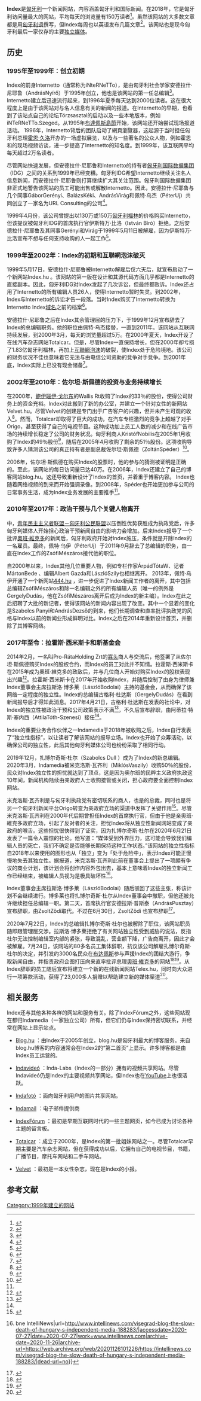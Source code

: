 '''Index'''是[[匈牙利|匈牙利]]一个新闻网站，内容涵盖匈牙利和国际新闻。在2018年，它是匈牙利访问量最大的网站，平均每天的浏览量有150万读者<ref>{{Cite web|title=A legnézettebb hazai weboldalak rangsora 2018-ban|url=http://ite.hu/legnezettebb-hazai-weboldalak-rangsora/|accessdate=2020-07-27|date=2018-10-17|work=ITE.hu|language=hu|archive-date=2020-10-08|archive-url=https://web.archive.org/web/20201008202251/http://ite.hu/legnezettebb-hazai-weboldalak-rangsora/|dead-url=no}}</ref>。虽然该网站的大多数文章都是用[[匈牙利语|匈牙利语]]撰写，但Index每周也以英语发布几篇文章<ref>{{Cite web|title=Index - In English|url=https://index.hu/english/|accessdate=2020-07-27|work=index.hu|language=en|archive-date=2021-01-20|archive-url=https://web.archive.org/web/20210120165304/https://index.hu/english/|dead-url=no}}</ref>。该网站也是现今匈牙利最后一家仅存的主要[[獨立媒體|独立媒体]]。

{{Infobox website
| name                 = Index
| logo                 = Index (internet news portal) logo.svg
| logo_size            = 
| logo_alt             = 
| logo_caption         = <!-- or: | logocaption = -->
| screenshot           = 
| collapsible          = <!-- set as "on", "y", etc, otherwise omit/leave blank -->
| collapsetext         = <!-- collapsible area's heading (default "Screenshot"); omit/leave blank if collapsible not set -->
| background           = <!-- for collapsetext heading; default grey (gainsboro) -->
| screenshot_size      = 
| screenshot_alt       = 
| caption              = 
| url                  = {{URL|index.hu}}
| areas                = 
| offices              = 
| commercial           =
| type                 = 
| registration         = 
| language             = [[匈牙利语|匈牙利语]]
| num_users            = 
| content_license      = <!-- or: | content_licence = -->
| programming_language = 
| owner                = 
| author               = <!-- or: creator / authors / creators -->
| editor               = <!-- or: | editors = -->
| launch_date          = 1999年5月17日 
| revenue              = 
| alexa                = <!-- {{IncreaseNegative}} {{Steady}} {{DecreasePositive}} [https://www.alexa.com/siteinfo/example.com example.com Traffic Statistics] -->
| ip                   = 
| issn                 = 1585-3241
| eissn                = <!-- eISSN, e.g. 1085-6706 (automatically linked to https://www.WorldCat.org) -->
| oclc                 = <!-- OCLC number, useful where an ISSN has not been allocated (automatically linked to https://www.WorldCat.org) -->
| current_status       = 网络营运中
| footnotes            = 
}}

==历史==
=== 1995年至1999年：创立初期 ===
lndex的前身Internetto（通常称为iNteRNeTTo），是由匈牙利社会学家安德拉什·尼耶鲁（AndrásNyírő）于1995年创立，他也是该网站的第一任总编辑<ref>{{Cite web|title=Az Internetto-Index-sztori: A haladás előőrse|url=https://magyarnarancs.hu/belpol/az_internetto-index-sztori_a_haladas_eloorse-62088|accessdate=2020-07-27|work=magyarnarancs.hu|language=hu|archive-date=2018-09-04|archive-url=https://web.archive.org/web/20180904052335/http://magyarnarancs.hu/belpol/az_internetto-index-sztori_a_haladas_eloorse-62088|dead-url=yes}}</ref>。 Internetto建立后迅速流行起来，到1996年夏季每天达到2000位读者。这在很大程度上是由于该网站对与名人信息有关的新闻的报道。在Internetto的早期，也看到了该站点自己的论坛Törzsasztal的启动以及一些本地版本，例如iNTeRNeTTo.Szeged。从1995年[[布達佩斯島節|布達佩斯島節]]开始，该网站还开始尝试现场报道活动。 1996年，Internetto背后的团队启动了網頁瀏覽器，这起源于当时担任匈牙利总理[[霍恩·久洛|霍恩·久洛]]开办的一场虚拟展览，以及与一些著名的公众人物，例如霍恩和{{le|安德拉斯·洛瓦西|AndrásLovasi}}的现场视频访谈，进一步提高了Internetto的知名度。到1999年，该互联网平均每天超过2万名读者。

尽管网站快速发展，但安德拉什·尼耶鲁和Internetto的持有者[[国际数据集团|匈牙利国际数据集团]]（IDG）之间的关系到1999年已经变糟。匈牙利IDG希望Internetto继续关注名人信息新闻，而安德拉什·尼耶鲁则打算继续扩大其关注范围。匈牙利国际数据集团非正式地警告该网站的员工可能出售或解散Internetto。因此，安德拉什·尼耶鲁与几个同事GáborGerényi、BalázsKéki、AndrásVirág和佩特·乌杰（PéterUj）共同创立了一家名为URL Consulting的公司<ref>{{Cite web |url=https://www.mediatortenet.hu/2016/02/19/biroistvan/ |title=存档副本 |accessdate=2020-07-27 |archive-date=2020-07-27 |archive-url=https://web.archive.org/web/20200727163901/https://www.mediatortenet.hu/2016/02/19/biroistvan/ |dead-url=no }}</ref>。

1999年4月份，该公司曾提出以130万或150万[[匈牙利福林|匈牙利福林]]的价格购买lnternetto，但该提议被匈牙利IDG的首席执行官伊斯特万·比洛（István Bíró）拒绝。之后安德拉什·尼耶鲁及其同事Gerényi和Virág于1999年5月11日被解雇，因为伊斯特万·比洛宣布不想与任何支持收购的人一起工作<ref>{{Cite web|title=Internet Kalauz 1999-06 : Free Download, Borrow, and Streaming|url=https://archive.org/details/Internet_Kalauz_1999-06|accessdate=2020-07-27|work=Internet Archive|language=en}}</ref>。

=== 1999年至2002年：lndex的初期和互聯網泡沫破灭 ===

1999年5月17日，安德拉什·尼耶鲁被Internetto解雇后仅六天后，就宣布启动了一个新网站Index.hu 。该网站的第一版在设计和其源代码方面几乎都是Internetto的直接副本。因此，匈牙利IDG对lndex发起了几次诉讼，但最终都败诉。Index还占用了Internetto的所有编辑人员26人，使得Internetto暂时失灵。到2002年，Index与Internetto的诉讼才告一段落。当时Index购买了Internetto转换为Internetto Index[[域名|域名]]之前的档案<ref>{{Cite web|title=Barlangrajzok 1996-ból: előkerült az Internetto-hírlevél|url=http://444.hu/2016/04/08/barlangrajzok-1996-bol-elokerult-az-internetto-hirlevel|accessdate=2020-07-27|date=2016-04-08|last=Péter|first=Uj|work=444|archive-date=2019-08-22|archive-url=https://web.archive.org/web/20190822165818/https://444.hu/2016/04/08/barlangrajzok-1996-bol-elokerult-az-internetto-hirlevel|dead-url=no}}</ref>。

安德拉什·尼耶鲁之后在Index其余管理层的压力下，于1999年12月宣布辞去了Index的总编辑职务。他的职位由佩特·乌杰接替，一直到2011年。该网站从互联网持续发展，到2000年3月，每天的浏览量超过5万。在2000年夏天，Index开设了在线汽车杂志网站Totalcar。但是，尽管Index一直保持增长，但在2000年却亏损了1.83亿匈牙利福林，再加上[[互聯網泡沫|互聯網泡沫]]的破裂，使Index处于危险境地。该公司的财务状况不佳也意味着它无法与由电信公司{{le|MATÁV|Magyar Telekom}}资助的竞争对手{{le|Origo|Origo (website)}}竞争。到2001年底，Index实际上已没有现金储备<ref>{{Cite web|title=Betemet a dotkomválság|url=http://gg.blog.hu/2012/11/05/betemet_a_dotkomvalsag|accessdate=2020-07-27|work=gg.blog.hu|archive-date=2019-08-22|archive-url=https://web.archive.org/web/20190822222911/https://gg.blog.hu/2012/11/05/betemet_a_dotkomvalsag|dead-url=no}}</ref>。

===2002年至2010年：佐尔坦·斯佩德的投资与业务持续增长 ===

在2000年，[[鲍伊瑙伊·戈尔东|鲍伊瑙伊·戈尔东]]的Wallis Rt收购了Index的33％的股份，使得公司财务上的资金充裕。Index对此搬到了新的办公室，并建立一个针对女性的新网站Velvet.hu。尽管Velvet的创建是专门出于广告客户的兴趣，但并未产生可观的收入<ref>{{Cite web|title=Tulajdonost vált az Index.hu|url=https://www.napi.hu/magyar_gazdasag/tulajdonost_valt_az_indexhu.191797.html|accessdate=2020-07-27|last=www.napi.hu|work=Napi.hu|archive-date=2019-08-22|archive-url=https://web.archive.org/web/20190822173446/https://www.napi.hu/magyar_gazdasag/tulajdonost_valt_az_indexhu.191797.html|dead-url=no}}</ref>。然而，Totalcar却取得了巨大的成功，在汽车专栏激烈的竞争上超越了对手Origo，甚至获得了自己的电视节目。这种成功加上员工人数的减少和在线广告市场的持续增长稳定了公司的财务状况。匈牙利商人KristófNobilis在2005年1月收购了Index的49％股份<ref>{{Cite web|title=Elkelt az Index 49 százaléka|url=https://www.origo.hu/gazdasag/hirek/vallalatihirek/20050108elkelt.html|accessdate=2020-07-27|last=Origo|work=www.origo.hu|language=hu|archive-date=2019-08-22|archive-url=https://web.archive.org/web/20190822173429/https://www.origo.hu/gazdasag/hirek/vallalatihirek/20050108elkelt.html|dead-url=no}}</ref>，随后在2005年4月收购了剩余的51％股份。这项收购导致许多人猜测该公司的真正持有者是{{le|OTP银行|OTP Bank}}副总裁佐尔坦·斯佩德（ZoltánSpéder）<ref name="#1">{{Cite web|title=Az utolsó tulajdonosváltás|url=http://gg.blog.hu/2013/03/04/az_utolso_tulajdonosvaltas|accessdate=2020-07-27|work=gg.blog.hu|archive-date=2014-03-01|archive-url=https://web.archive.org/web/20140301105757/http://gg.blog.hu/2013/03/04/az_utolso_tulajdonosvaltas|dead-url=no}}</ref>。

2006年，佐尔坦·斯佩德在购买Index的股票时，他的参与的猜测被证明是正确的。至此，该网站的每日访问量已达40万。在2006年，Index还建立了自己的博客网站blog.hu。这还导致重新设计了Index的首页，并着重于博客内容。 Index也随着网络视频的到来而开始强调录像。到2008年，Spéder也开始更加参与公司的日常事务生活，成为Index业务发展的主要推手<ref name="#1"/>。

===2010年至2017年：政治干预与几个关键人物离开 ===
{{le|2010年匈牙利选举|2010 Hungarian parliamentary election}}中，[[青年民主主义者联盟－匈牙利公民联盟|青年民主主义者联盟－匈牙利公民联盟]]以压倒性优势获胜成为执政党后，许多匈牙利媒体人开始担心政治干预新闻自由的影响力会增加。后来Index报导了一个批评[[奧班·維克多|奧班·維克多]]的新闻后，匈牙利政府开始对Index施压，条件就是开除Index的一名雇员。最终，佩特·乌伊（PéterUj）于2011年9月辞去了总编辑的职务，由一直在Index工作的ZsófiMészáros接代他的职位。

自2000年以来，Index其他几位重要人物，例如专栏作家ÁrpádTótaW、记者MártonBede 、编辑Albert Gazda和LászlóSzily也相继离开。 2013年，佩特·乌伊开通了一个新网站[https://444.hu 444.hu] {{Wayback|url=https://444.hu/ |date=20210205194707 }}，进一步促进了Index新闻工作者的离开，其中包括总编辑ZsófiMészáros和除一名编辑之外的所有编辑人员（唯一的例外是GergelyDudás，他在ZsófiMészáros离开后成为Index的新主编）。Index在此之后招聘了大批的新记者，使得该网站的新闻内容出现了改变。其中一个显着的变化是Szabolcs Panyi和AndrásDezső的到来，他们长期调查和直率批评执政党的风格与Index以前的新闻业形成鲜明对比。Index之后在2014年重新设计首页，并删除了其博客网络。

===2017年至令：拉霍斯·西米斯卡和新基金会 ===
2014年2月，一名叫Pro-RátaHolding Zrt的[[寡头政治|寡头]]商人与{{le|拉霍斯·西米斯卡|Lajos Simicska}}交流后，他签署了从佐尔坦·斯佩德购买Index的股权合约，而Index的员工对此并不知情。拉霍斯·西米斯卡在2015年成为奧班·維克多的政敌后，并与几位商人开始对购买Index的股权表现出兴趣<ref name=":0">{{Cite web|title=Simicska érintésével került „alapítványi” tulajdonba az Index|url=https://444.hu/2017/04/20/simicska-erintesevel-kerult-alapitvanyi-tulajdonba-az-index|accessdate=2020-07-27|date=2017-04-20|last=kasnyikm|work=444|archive-date=2020-11-15|archive-url=https://web.archive.org/web/20201115191156/https://444.hu/2017/04/20/simicska-erintesevel-kerult-alapitvanyi-tulajdonba-az-index|dead-url=no}}</ref>。拉霍斯·西米斯卡在2017年开始收购Index，并随后控制了由身为律师兼Index董事会主席拉斯洛·博多莱（LászlóBodolai）主持的基金会，从而确保了该网络一定程度的独立性。Index的总编辑古格利·杜达斯（GergelyDudás）在看到新闻报导后才得知此消息。2017年4月21日，古格利·杜达斯在发表的社论中，对Index的独立性被政治干预和公司政策表示不满<ref>{{Cite web|title=Dühösek vagyunk, de függetlenek|url=http://index.hu/velemeny/2017/04/21/duhosek_vagyunk_de_fuggetlenek/|accessdate=2020-07-27|date=2017-04-21|last=Gergely|first=Dudás|work=index.hu|language=hu|archive-date=2020-11-12|archive-url=https://web.archive.org/web/20201112031415/https://index.hu/velemeny/2017/04/21/duhosek_vagyunk_de_fuggetlenek/|dead-url=no}}</ref>，不久后宣布辞职，由阿蒂拉·特斯·塞内西（AttilaTóth-Szenesi）接任<ref name=":0" />。

Index的重要业务合作伙伴之一Indamedia于2018年被收购之后，Index自行发表了“独立性指标”，以让读者了解该网站的报导立场。Index也开始了众筹活动，以确保公司的独立性，此后其他匈牙利媒体公司也纷纷采取了相同行动。

2019年12月，扎博尔奇斯·杜尔（Szabolcs Dull ）成为了Index的新总编辑。2020年3月，Indamedia被米克洛斯·瓦齐利（MiklósVaszily）收购50％的股份，民众对Index独立性的担忧就达到了顶点，这是因为奥尔班的民粹主义政府执政这10年间，新闻机构陆续由亲政府人士收购接管或关闭，担心政府要全面控制Index网站。

米克洛斯·瓦齐利是与匈牙利执政党有密切联系的商人，也是{{le|匈牙利电视频道TV2|TV2 (Hungarian TV channel)}}的总裁，同时也是将另一个匈牙利新闻平台Origo转变为亲政府立场的渠道中发挥了关键作用<ref>{{Cite news|title=UPDATE 2-Pro-government businessman buys into top Hungarian news portal's funding stream|url=https://www.reuters.com/article/hungary-media-idUSL8N2BO4B9|newspaper=Reuters|date=2020-03-31|accessdate=2020-07-27|language=en|archive-date=2021-01-07|archive-url=https://web.archive.org/web/20210107151046/https://www.reuters.com/article/hungary-media-idUSL8N2BO4B9|dead-url=no}}</ref>。尽管米克洛斯·瓦齐利在2000年代后期曾担任Index的首席执行官，但由于他是亲奧班·維克多政府立场，引起了反对者的关注，担忧Index将从独立性新闻网站变成了亲政府的喉舌。这些担忧很快得到了证实，因为扎博尔奇斯·杜尔在2020年6月21日发表了一篇令人震惊的社论。他写道：“媒体受到外界压力，这可能会导致我们编辑人员的死亡，我们不确定是否能够长期保持这种工作状态。”该网站的独立性指标自2018年以来使用的图形也从「独立」变为「处于危险中」，表示Index可能正慢慢地失去其独立性。据报道，米克洛斯·瓦齐利此前在董事会上提出了一项頗有争议的商业计划，该计划会将创作内容外包出去，基本上意味着Index的独立新闻工作已经结束，被编辑人员视为是极具破坏性<ref>{{Cite web|title=The slow death of Hungary’s independent media {{!}} bne IntelliNews|url=http://www.intellinews.com/visegrad-blog-the-slow-death-of-hungary-s-independent-media-188283/|accessdate=2020-07-27|date=2020-07-27|work=www.intellinews.com|archive-date=2020-11-26|archive-url=https://web.archive.org/web/20201126101226/https://intellinews.com/visegrad-blog-the-slow-death-of-hungary-s-independent-media-188283/|dead-url=no}}</ref>。

Index董事会主席拉斯洛·博多莱（LászlóBodolai）随后驳回了这些主张，称该计划不会继续进行。博多莱也将扎博尔奇斯·杜尔从Index董事会中撤职，但他还被允许继续担任总编辑一职。第二天，首席执行官安德拉斯·普斯泰（AndrásPusztay）宣布辞职，由ZsoltZődi取代。不过在6月30日，ZsoltZődi 也宣布辞职<ref>{{Cite web|title=Lemondott az Index vezérigazgatója, Ződi Zsolt|url=https://index.hu/kultur/media/2020/06/30/lemondott_az_index_vezerigazgatoja_zodi_zsolt/|accessdate=2020-07-27|date=2020-06-30|last=Veronika|first=Munk|work=index.hu|language=hu|archive-date=2020-10-21|archive-url=https://web.archive.org/web/20201021191639/https://index.hu/kultur/media/2020/06/30/lemondott_az_index_vezerigazgatoja_zodi_zsolt/|dead-url=no}}</ref>。 

2020年7月22日，Index的总编辑扎博尔奇斯·杜尔也被解除了职位，该网站职员随即跟管理层交涉。拉斯洛·博多莱拒绝了有关网站独立性受到威胁的说法，反指杜尔无法控制编辑室内部的紧张，导致混乱，营业额下降，广告商离开，因此才会被解雇。7月24日，该网站的80多名员工集体辞职，抗议该公司解雇扎博尔奇斯·杜尔的决定，并引发约3000名民众在[[布达佩斯|布达佩斯]]参与声援Index的团结大游行，争取新闻自由，并指责政府企图打压向来直率批评总理[[奧班·維克多|奧班·維克多]]的网站<ref>{{Cite news|title=Journalists resign at Hungary's top news site|url=https://www.bbc.com/news/world-europe-53531948|newspaper=BBC News|date=2020-07-24|accessdate=2020-07-27|language=en-GB|archive-date=2021-01-26|archive-url=https://web.archive.org/web/20210126225520/https://www.bbc.com/news/world-europe-53531948|dead-url=no}}</ref><ref>{{Cite web|title=匈牙利新聞網總編被炒 逾80員工集體請辭抗議|url=https://www.singtao.ca/4387744/2020-07-26/post-%e5%8c%88%e7%89%99%e5%88%a9%e6%96%b0%e8%81%9e%e7%b6%b2%e7%b8%bd%e7%b7%a8%e8%a2%ab%e7%82%92-%e9%80%be80%e5%93%a1%e5%b7%a5%e9%9b%86%e9%ab%94%e8%ab%8b%e8%be%ad%e6%8a%97%e8%ad%b0/?variant=zh-hk|accessdate=2020-07-29|date=2020-07-26|work=Sing Tao Daily 星島日報加拿大|language=zh-TW|archive-date=2020-07-29|archive-url=https://web.archive.org/web/20200729063142/https://www.singtao.ca/4387744/2020-07-26/post-%e5%8c%88%e7%89%99%e5%88%a9%e6%96%b0%e8%81%9e%e7%b6%b2%e7%b8%bd%e7%b7%a8%e8%a2%ab%e7%82%92-%e9%80%be80%e5%93%a1%e5%b7%a5%e9%9b%86%e9%ab%94%e8%ab%8b%e8%be%ad%e6%8a%97%e8%ad%b0/?variant=zh-hk|dead-url=no}}</ref>。从Index辞职的员工随后宣布将建立一个新的在线新闻网站Telex.hu，同时向大众进行一项筹款活动，获得了23,000多人捐赠以帮助建立新的媒体渠道<ref>{{Cite web|title=Meet Telex.hu: Former Index journalists start fundraiser for new online media in Hungary|url=https://kafkadesk.org/2020/09/07/meet-telex-hu-former-index-journalists-start-fundraiser-for-new-online-media-in-hungary/|accessdate=2020-09-21|date=2020-09-07|last=Kafkadesk|work=Kafkadesk|language=en-GB|archive-date=2021-01-12|archive-url=https://web.archive.org/web/20210112232010/https://kafkadesk.org/2020/09/07/meet-telex-hu-former-index-journalists-start-fundraiser-for-new-online-media-in-hungary/|dead-url=no}}</ref>。

==相关服务==
Index还与其他各种各样的网站和服务有关。除了IndexFórum之外，这些网站现在都归Indamedia（一家独立公司）所有，但它们仍与Index保持密切联系，并经常在网站上显示站点。

*[https://cimlap.blog.hu Blog.hu] {{Wayback|url=https://cimlap.blog.hu/ |date=20210202164428 }}：由Index于2005年创立，blog.hu是匈牙利最大的博客服务。来自blog.hu博客的内容通常会在Index2的“第二首页”上显示。许多博客都是由Index员工运营的。 

*[https://indavideo.hu Indavideó] {{Wayback|url=https://indavideo.hu/ |date=20210206022109 }}：Inda-Labs（Index的一部分）拥有的视频共享网站。尽管Indavideó仍是Index的主要视频共享网站，但Index也在[[YouTube|YouTube]]上也很活跃。

*[https://indafoto.hu Indafotó] {{Wayback|url=https://indafoto.hu/ |date=20201120091019 }}：面向匈牙利用户的图片共享网站。

*[https://indamail.hu Indamail] {{Wayback|url=https://indamail.hu/ |date=20210205222441 }}：电子邮件提供商 

*[https://forum.index.hu/Topic/showTopicList IndexFórum] {{Wayback|url=https://forum.index.hu/Topic/showTopicList |date=20210126133418 }}：最初是早期互联网时代的一些主题网页，如今已成为讨论各种主题的留言板。

*[https://totalcar.hu Totalcar] {{Wayback|url=https://totalcar.hu/ |date=20210202112944 }}：成立于2000年，是Index的第一批姐妹网站之一。尽管Totalcar早期主要是汽车杂志网站，但在获得成功以后，它拥有自己的电视节目，书籍，广播节目，摩托车网站和二手车网站。

*[https://velvet.hu Velvet] {{Wayback|url=https://velvet.hu/ |date=20210202164342 }}：最初是一本女性杂志，现在是Index的小报。

==参考文献==

[[Category:1999年建立的网站|Category:1999年建立的网站]]